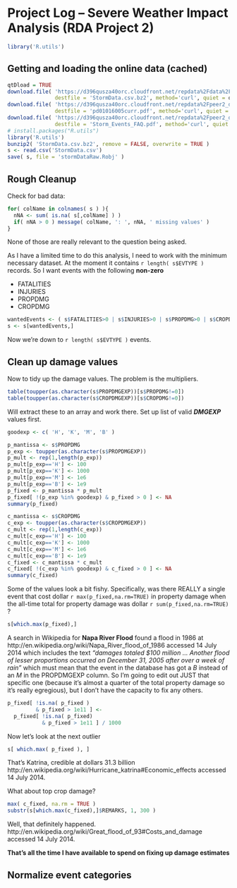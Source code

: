 Project Log -- Severe Weather Impact Analysis (RDA Project 2)
=============================================================

```r
library('R.utils')
```

Getting and loading the online data (cached)
--------------------------------------------

```r
qtDload = TRUE
download.file( 'https://d396qusza40orc.cloudfront.net/repdata%2Fdata%2FStormData.csv.bz2',
               destfile = 'StormData.csv.bz2', method='curl', quiet = qtDload )
download.file( 'https://d396qusza40orc.cloudfront.net/repdata%2Fpeer2_doc%2Fpd01016005curr.pdf',
               destfile = 'pd01016005curr.pdf', method='curl', quiet = qtDload )
download.file( 'https://d396qusza40orc.cloudfront.net/repdata%2Fpeer2_doc%2FNCDC%20Storm%20Events-FAQ%20Page.pdf',
               destfile = 'Storm_Events_FAQ.pdf', method='curl', quiet = qtDload )
# install.packages("R.utils")
library('R.utils')
bunzip2( 'StormData.csv.bz2', remove = FALSE, overwrite = TRUE )
s <- read.csv('StormData.csv')
save( s, file = 'stormDataRaw.Robj' )
```

Rough Cleanup
-------------

Check for bad data:

```r
for( colName in colnames( s ) ){
  nNA <- sum( is.na( s[,colName] ) )
  if( nNA > 0 ) message( colName, ': ', nNA, ' missing values' )
}
```

None of those are really relevant to the question being asked.

As I have a limited time to do this analysis, I need to work with the minimum
necessary dataset. At the moment it contains `r length( s$EVTYPE )` records.
So I want events with the following __non-zero__

* FATALITIES
* INJURIES
* PROPDMG
* CROPDMG

```r
wantedEvents <- ( s$FATALITIES>0 | s$INJURIES>0 | s$PROPDMG>0 | s$CROPDMG>0 )
s <- s[wantedEvents,]
```

Now we're down to `r length( s$EVTYPE )` events.

Clean up damage values
----------------------

Now to tidy up the damage values. The problem is the multipliers.

```r
table(toupper(as.character(s$PROPDMGEXP))[s$PROPDMG!=0])
table(toupper(as.character(s$CROPDMGEXP))[s$CROPDMG!=0])
```

Will extract these to an array and work there. Set up list of valid __*DMGEXP*__
values first.

```r
goodexp <- c( 'H', 'K', 'M', 'B' )

p_mantissa <- s$PROPDMG
p_exp <- toupper(as.character(s$PROPDMGEXP))
p_mult <- rep(1,length(p_exp))
p_mult[p_exp=='H'] <- 100
p_mult[p_exp=='K'] <- 1000
p_mult[p_exp=='M'] <- 1e6
p_mult[p_exp=='B'] <- 1e9
p_fixed <- p_mantissa * p_mult
p_fixed[ !(p_exp %in% goodexp) & p_fixed > 0 ] <- NA
summary(p_fixed)

c_mantissa <- s$CROPDMG
c_exp <- toupper(as.character(s$CROPDMGEXP))
c_mult <- rep(1,length(c_exp))
c_mult[c_exp=='H'] <- 100
c_mult[c_exp=='K'] <- 1000
c_mult[c_exp=='M'] <- 1e6
c_mult[c_exp=='B'] <- 1e9
c_fixed <- c_mantissa * c_mult
c_fixed[ !(c_exp %in% goodexp) & c_fixed > 0 ] <- NA
summary(c_fixed)
```

Some of the values look a bit fishy. Specifically, was there REALLY a single
event that cost dollar `r max(p_fixed,na.rm=TRUE)` in property
damage when the all-time total for property damage was
dollar `r sum(p_fixed,na.rm=TRUE)` ?

```r
s[which.max(p_fixed),]
```

A search in Wikipedia for __Napa River Flood__ found a flood in 1986 at
http://en.wikipedia.org/wiki/Napa_River_flood_of_1986 accessed 14 July 2014
which includes the text _"damages totaled $100 million ... Another flood of
lesser proportions occurred on December 31, 2005 after over a week of rain"_
which must mean that the event in the database has got a _B_ instead of an
_M_ in the PROPDMGEXP column. So I'm going to edit out JUST that specific
one (because it's almost a quarter of the total property damage so it's really
egregious), but I don't have the capacity to fix any others.

```r
p_fixed[ !is.na( p_fixed )
         & p_fixed > 1e11 ] <-
  p_fixed[ !is.na( p_fixed)
           & p_fixed > 1e11 ] / 1000
```

Now let's look at the next outlier

```r
s[ which.max( p_fixed ), ]
```

That's Katrina, credible at  dollars 31.3 billion
http://en.wikipedia.org/wiki/Hurricane_katrina#Economic_effects accessed
14 July 2014.

What about top crop damage?

```r
max( c_fixed, na.rm = TRUE )
substr(s[which.max(c_fixed),]$REMARKS, 1, 300 )
```

Well, that definitely happened. http://en.wikipedia.org/wiki/Great_flood_of_93#Costs_and_damage
accessed 14 July 2014.

__That's all the time I have available to spend on fixing up damage estimates__

Normalize event categories
--------------------------
